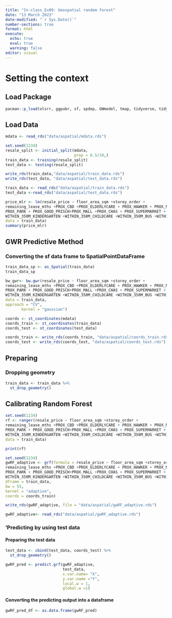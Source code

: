 ```yaml
---
title: "In-class_Ex09: Geospatial random forest"
date: "13 March 2023"
date-modified: "`r Sys.Date()`"
number-sections: true
format: html
execute: 
  echo: true
  eval: true
  warning: false
editor: visual
---
```


# Setting the context

## Load Package

```r
pacman::p_load(olsrr, ggpubr, sf, spdep, GWmodel, tmap, tidyverse, tidymodels, SpatialML, devtools, rsample)
```

## Load Data

```r
mdata <- read_rds("data/aspatial/mdata.rds")
```

```r
set.seed(1234)
resale_split <- initial_split(mdata,
                              prop = 6.5/10,)
train_data <- training(resale_split)
test_data <- testing(resale_split)
```

```r
write_rds(train_data,"data/aspatial/train_data.rds")
write_rds(test_data, "data/aspatial/test_data.rds")
```

```r
train_data <- read_rds("data/aspatial/train_data.rds")
test_data <-read_rds("data/aspatial/test_data.rds")
```

```r
price_mlr <- lm(resale_price ~ floor_area_sqm +storey_order +
remaining_lease_mths +PROX_CBD +PROX_ELDERLYCARE + PROX_HAWKER + PROX_MRT+
PROX_PARK + PROX_GOOD_PRISCH+PROX_MALL +PROX_CHAS + PROX_SUPERMARKET + 
WITHIN_350M_KINDERGARTEN +WITHIN_350M_CHILDCARE +WITHIN_350M_BUS +WITHIN_1KM_PRISCH,
data = train_data)
summary(price_mlr)
```

## GWR Predictive Method

### Converting the sf data frame to SpatialPointDataFrame

```r
train_data_sp <- as_Spatial(train_data)
train_data_sp
```

```r
bw_gwr<- bw.gwr(resale_price ~ floor_area_sqm +storey_order +
remaining_lease_mths +PROX_CBD +PROX_ELDERLYCARE + PROX_HAWKER + PROX_MRT+
PROX_PARK + PROX_GOOD_PRISCH+PROX_MALL +PROX_CHAS + PROX_SUPERMARKET + 
WITHIN_350M_KINDERGARTEN +WITHIN_350M_CHILDCARE +WITHIN_350M_BUS +WITHIN_1KM_PRISCH,
data = train_data,
approach = "CV",
       kernel = "gaussian")
```

```r
coords <- st_coordinates(mdata)
coords_train <- st_coordinates(train_data)
coords_test <- st_coordinates(test_data)
```

```r
coords_train <- write_rds(coords_train, "data/aspatial/coords_train.rds")
coords_test <- write_rds(coords_test, "data/aspatial/coords_test.rds")
```

## Preparing

### Dropping geometry

```r
train_data <- train_data %>%
  st_drop_geometry()
```

## Calibrating Random Forest

```r
set.seed(1234)
rf <- ranger(resale_price ~ floor_area_sqm +storey_order +
remaining_lease_mths +PROX_CBD +PROX_ELDERLYCARE + PROX_HAWKER + PROX_MRT+
PROX_PARK + PROX_GOOD_PRISCH+PROX_MALL +PROX_CHAS + PROX_SUPERMARKET + 
WITHIN_350M_KINDERGARTEN +WITHIN_350M_CHILDCARE +WITHIN_350M_BUS +WITHIN_1KM_PRISCH,
data = train_data)
```

```r
print(rf)
```

```r
set.seed(1234)
gwRF_adaptive <- grf(formula = resale_price ~ floor_area_sqm +storey_order +
remaining_lease_mths +PROX_CBD +PROX_ELDERLYCARE + PROX_HAWKER + PROX_MRT+
PROX_PARK + PROX_GOOD_PRISCH+PROX_MALL +PROX_CHAS + PROX_SUPERMARKET + 
WITHIN_350M_KINDERGARTEN +WITHIN_350M_CHILDCARE +WITHIN_350M_BUS +WITHIN_1KM_PRISCH,
dframe = train_data,
bw = 55,
kernel = "adaptive",
coords = coords_train)
```

```r
write_rds(gwRF_adaptive, file = "data/aspatial/gwRF_adaptive.rds")
```

```r
gwRF_adaptive<- read_rds("data/aspatial/gwRF_adaptive.rds")
```

### 'Predicting by using test data

#### Preparing the test data

```r
test_data <- cbind(test_data, coords_test) %>%
  st_drop_geometry()
```

```r
gwRF_pred <- predict.grf(gwRF_adaptive,
                         test_data,
                         x.var.name= "X",
                         y.var.name ="Y",
                         local.w = 1,
                         global.w =1)
```

#### Converting the predicting output into a dataframe

```r
gwRF_pred_df <- as.data.frame(gwRF_pred)
```
